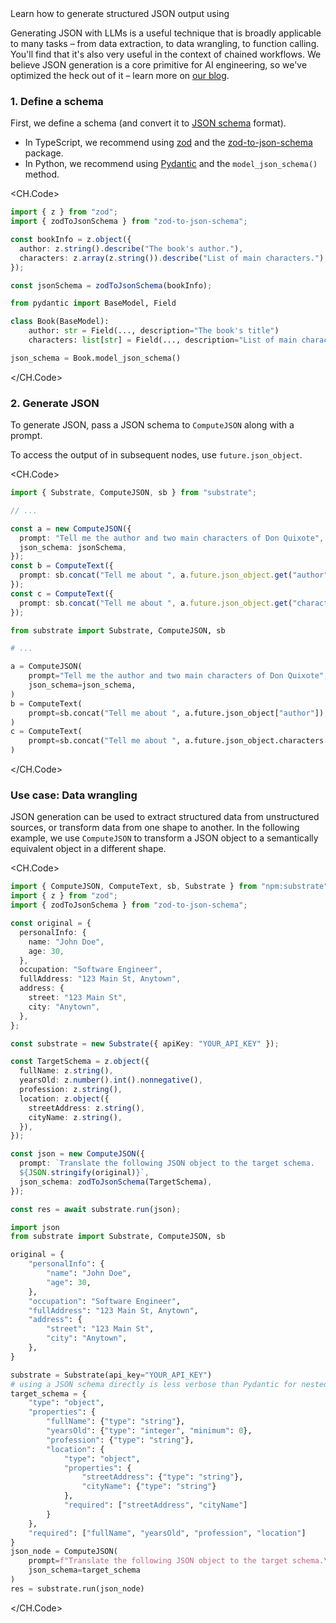 
<Callout emoji="֍">
  Learn how to generate structured JSON output using <ComputeJSON />
</Callout>

Generating JSON with LLMs is a useful technique that is broadly applicable to many tasks – from data extraction, to data wrangling, to function calling. You'll find that it's also very useful in the context of chained workflows. We believe JSON generation is a core primitive for AI engineering, so we've optimized the heck out of it – learn more on [our blog](https://substrate.run/blog/json-generation).

### 1. Define a schema

First, we define a schema (and convert it to [JSON schema](https://json-schema.org/understanding-json-schema/about) format).

- In TypeScript, we recommend using [zod](https://zod.dev/) and the [zod-to-json-schema](https://www.npmjs.com/package/zod-to-json-schema) package.
- In Python, we recommend using [Pydantic](https://docs.pydantic.dev/latest/) and the `model_json_schema()` method.

<CH.Code>

```typescript TypeScript
import { z } from "zod";
import { zodToJsonSchema } from "zod-to-json-schema";

const bookInfo = z.object({
  author: z.string().describe("The book's author."),
  characters: z.array(z.string()).describe("List of main characters."),
});

const jsonSchema = zodToJsonSchema(bookInfo);
```

```python Python
from pydantic import BaseModel, Field

class Book(BaseModel):
    author: str = Field(..., description="The book's title")
    characters: list[str] = Field(..., description="List of main characters.")

json_schema = Book.model_json_schema()
```

</CH.Code>

### 2. Generate JSON

To generate JSON, pass a JSON schema to `ComputeJSON` along with a prompt.

To access the output of <ComputeJSON /> in subsequent nodes, use `future.json_object`.

<CH.Code>

```typescript TypeScript
import { Substrate, ComputeJSON, sb } from "substrate";

// ...

const a = new ComputeJSON({
  prompt: "Tell me the author and two main characters of Don Quixote",
  json_schema: jsonSchema,
});
const b = ComputeText({
  prompt: sb.concat("Tell me about ", a.future.json_object.get("author")),
});
const c = ComputeText({
  prompt: sb.concat("Tell me about ", a.future.json_object.get("characters").at(0)),
});
```

```python Python
from substrate import Substrate, ComputeJSON, sb

# ...

a = ComputeJSON(
    prompt="Tell me the author and two main characters of Don Quixote",
    json_schema=json_schema,
)
b = ComputeText(
    prompt=sb.concat("Tell me about ", a.future.json_object["author"]),
)
c = ComputeText(
    prompt=sb.concat("Tell me about ", a.future.json_object.characters[0]),
)
```

</CH.Code>

### Use case: Data wrangling

JSON generation can be used to extract structured data from unstructured sources, or transform data from one shape to another. In the following example, we use `ComputeJSON` to transform a JSON object to a semantically equivalent object in a different shape.

<CH.Code>

```typescript TypeScript
import { ComputeJSON, ComputeText, sb, Substrate } from "npm:substrate";
import { z } from "zod";
import { zodToJsonSchema } from "zod-to-json-schema";

const original = {
  personalInfo: {
    name: "John Doe",
    age: 30,
  },
  occupation: "Software Engineer",
  fullAddress: "123 Main St, Anytown",
  address: {
    street: "123 Main St",
    city: "Anytown",
  },
};

const substrate = new Substrate({ apiKey: "YOUR_API_KEY" });

const TargetSchema = z.object({
  fullName: z.string(),
  yearsOld: z.number().int().nonnegative(),
  profession: z.string(),
  location: z.object({
    streetAddress: z.string(),
    cityName: z.string(),
  }),
});

const json = new ComputeJSON({
  prompt: `Translate the following JSON object to the target schema.
  ${JSON.stringify(original)}`,
  json_schema: zodToJsonSchema(TargetSchema),
});

const res = await substrate.run(json);
```

```python Python
import json
from substrate import Substrate, ComputeJSON, sb

original = {
    "personalInfo": {
        "name": "John Doe",
        "age": 30,
    },
    "occupation": "Software Engineer",
    "fullAddress": "123 Main St, Anytown",
    "address": {
        "street": "123 Main St",
        "city": "Anytown",
    },
}

substrate = Substrate(api_key="YOUR_API_KEY")
# using a JSON schema directly is less verbose than Pydantic for nested schemas
target_schema = {
    "type": "object",
    "properties": {
        "fullName": {"type": "string"},
        "yearsOld": {"type": "integer", "minimum": 0},
        "profession": {"type": "string"},
        "location": {
            "type": "object",
            "properties": {
                "streetAddress": {"type": "string"},
                "cityName": {"type": "string"}
            },
            "required": ["streetAddress", "cityName"]
        }
    },
    "required": ["fullName", "yearsOld", "profession", "location"]
}
json_node = ComputeJSON(
    prompt=f"Translate the following JSON object to the target schema.\n{json.dumps(original)}",
    json_schema=target_schema
)
res = substrate.run(json_node)
```

</CH.Code>
